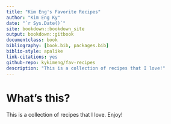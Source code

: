 ```yaml
--- 
title: "Kim Eng's Favorite Recipes"
author: "Kim Eng Ky"
date: "`r Sys.Date()`"
site: bookdown::bookdown_site
output: bookdown::gitbook
documentclass: book
bibliography: [book.bib, packages.bib]
biblio-style: apalike
link-citations: yes
github-repo: kykimeng/fav-recipes
description: "This is a collection of recipes that I love!"
---
```


# What's this? 

This is a collection of recipes that I love. Enjoy!